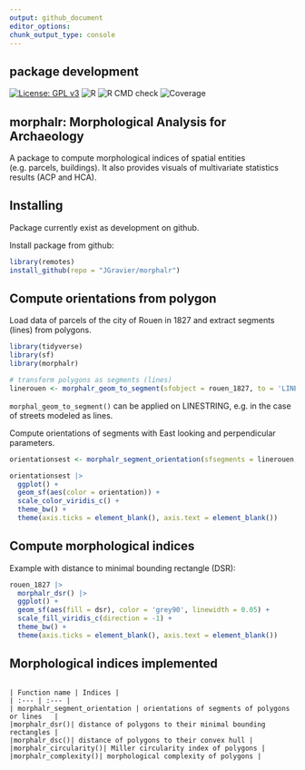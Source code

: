 ```yaml
---
output: github_document
editor_options: 
chunk_output_type: console
---
```

## package development
[![License: GPL v3](https://img.shields.io/badge/License-GPLv3-blue.svg)](https://www.gnu.org/licenses/gpl-3.0) ![R](https://img.shields.io/badge/R-%3E%3D%202.10-blue) 
![R CMD check](https://img.shields.io/badge/R%20CMD%20check-passing-green)
![Coverage](https://img.shields.io/badge/coverage-30%25-red)

## morphalr: Morphological Analysis for Archaeology
A package to compute morphological indices of spatial entities (e.g. parcels, buildings). It also provides visuals of multivariate statistics results (ACP and HCA).


## Installing
Package currently exist as development on github.

Install package from github:
```r
library(remotes)
install_github(repo = "JGravier/morphalr")
```

## Compute orientations from polygon
Load data of parcels of the city of Rouen in 1827 and extract segments (lines) from polygons.
```r
library(tidyverse)
library(sf)
library(morphalr)

# transform polygons as segments (lines)
linerouen <- morphalr_geom_to_segment(sfobject = rouen_1827, to = 'LINESTRING')
```
`morphal_geom_to_segment()` can be applied on LINESTRING, e.g. in the case of streets modeled as lines.

Compute orientations of segments with East looking and perpendicular parameters.
```r
orientationsest <- morphalr_segment_orientation(sfsegments = linerouen, looking = 'E', perpendicular = TRUE)

orientationsest |>
  ggplot() +
  geom_sf(aes(color = orientation)) +
  scale_color_viridis_c() +
  theme_bw() +
  theme(axis.ticks = element_blank(), axis.text = element_blank())
```

## Compute morphological indices
Example with distance to minimal bounding rectangle (DSR):
```r
rouen_1827 |>
  morphalr_dsr() |>
  ggplot() +
  geom_sf(aes(fill = dsr), color = 'grey90', linewidth = 0.05) +
  scale_fill_viridis_c(direction = -1) +
  theme_bw() +
  theme(axis.ticks = element_blank(), axis.text = element_blank())
```

## Morphological indices implemented
```

| Function name | Indices |
| :--- | :--- |
| morphalr_segment_orientation | orientations of segments of polygons or lines   |
|morphalr_dsr()| distance of polygons to their minimal bounding rectangles |
|morphalr_dsc()| distance of polygons to their convex hull |
|morphalr_circularity()| Miller circularity index of polygons |
|morphalr_complexity()| morphological complexity of polygons |

```


